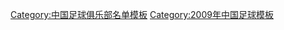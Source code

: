 {{Football squad with logo
 | name      = 2009年深圳名单
 | bgcolor   = #212185
 | textcolor = #E6E7EC
 | teamname  = 深圳红钻
 | seasontitle=[[2009年中国足球超级联赛|<span style="color: #E6E7EC;">2009年</span>]][[中国足球超级联赛|<span style="color: #E6E7EC;">中超联赛</span>]]第11名
 | teamlogo  = 
 | p1=[[张迅伟]]
 | p2=[[任鑫]]
 | p3=[[徐亿海]]
 | p4=[[阿莱克斯·尼古拉耶夫|尼古拉耶夫]]
 | p5=[[昌盖]]
 | p6=[[阿多尼斯 (足球运动员)|阿多尼斯]](1-15轮) 
 | p7=[[马晓磊]]
 | p8=[[黎斐]]
 | p9=[[兰恩·奥古斯图·马基斯|奥古斯托]](1-15轮) 
 | p10=[[郑斌]]
 | p11=[[柳超]]
 | p12=[[程月磊]]
 | p13=[[支雅琪]]
 | p14=[[王涛 (1981年)|王濤]]
 | p15=[[栗鑫]]
 | p16=[[黄达 (足球运动员)|黄达]]
 | p17=[[马拉·莫其德|莫其德]]
 | p18=[[朱聪 (足球运动员)|朱聪]]
 | p19=[[施勇]]
 | p20=[[黄新 (足球运动员)|黄新]]
 | p21=[[王鸿文]]
 | p22=[[袁琳]]
 | p23=[[黄凤涛]]
 | p24=[[尹小龙]]
 | p25=[[李灵威]]
 | p26=[[肖建佳]]
 | p27=[[李营健]]
 | p28=[[皮思维]]
 | p29=[[刑凯]]
 | p30=[[施宁]]
 | p31=[[张禹 (足球运动员)|张禹]]
 | p32=[[马跃 (足球运动员)|马跃]]
 | p33=[[向君]]
 | p34=[[刘帅]]
 | p35=[[宋黎辉]]
 | p36=[[李佳奇]]
 | p37=[[趙堃]] 
 | p38=[[陈雷 (足球运动员)|陈雷]](16-30轮)  
 | p40=[[马克·佐里奇|佐里奇]](16-30轮)  
 | p41=[[陈杰 (足球运动员)|陈杰]](16-30轮)  
 | p43=[[陈永强]](16-30轮)  
 | p44=[[毛剑卿]](16-30轮)   
 | p45=[[埃尔南·巴尔克斯|巴尔克斯]](16-30轮)  
| manager=[[范育红]](1-17轮)、[[谢峰]](18-30轮)
}}
<noinclude>
{{DEFAULTSORT:Shenzhen F.C. Squad 2009}}
[[Category:中国足球俱乐部名单模板]]
[[Category:2009年中国足球模板]]
</noinclude>